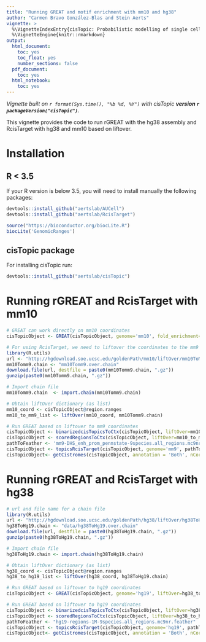 ```yaml
---
title: "Running GREAT and motif enrichment with mm10 and hg38"
author: "Carmen Bravo González-Blas and Stein Aerts"
vignette: >
  %\VignetteIndexEntry{cisTopic: Probabilistic modelling of single cell epigenomes}
  %\VignetteEngine{knitr::rmarkdown}
output: 
  html_document:
    toc: yes
    toc_float: yes
    number_sections: false
  pdf_document:
    toc: yes
  html_notebook:
    toc: yes
---
```


*Vignette built on `r format(Sys.time(), "%b %d, %Y")` with cisTopic **version `r packageVersion("cisTopic")`***.

This vignette provides the code to run rGREAT with the hg38 assembly and RcisTarget with hg38 and mm10 based on liftover. 

# Installation

## R < 3.5

If your R version is below 3.5, you will need to install manually the following packages:

```r
devtools::install_github("aertslab/AUCell")
devtools::install_github("aertslab/RcisTarget")
```

```r
source("https://bioconductor.org/biocLite.R")
biocLite('GenomicRanges')
```

## cisTopic package

For installing cisTopic run:

```r
devtools::install_github("aertslab/cisTopic")
```

# Running rGREAT and RcisTarget with mm10 

```r
# GREAT can work directly on mm10 coordinates
cisTopicObject <- GREAT(cisTopicObject, genome='mm10', fold_enrichment=2, geneHits=1, sign=0.05, request_interval=10)

# For using RcisTarget, we need to liftover the coordinates to the mm9 assemble
library(R.utils)
url <- "http://hgdownload.soe.ucsc.edu/goldenPath/mm10/liftOver/mm10ToMm9.over.chain.gz"
mm10Tomm9.chain <- "mm10Tomm9.over.chain"
download.file(url, destfile = paste0(mm10Tomm9.chain, ".gz"))
gunzip(paste0(mm10Tomm9.chain, ".gz"))

# Import chain file
mm10Tomm9.chain  <- import.chain(mm10Tomm9.chain)

# Obtain liftOver dictionary (as list)
mm10_coord <- cisTopicObject@region.ranges
mm10_to_mm9_list <- liftOver(mm10_coord, mm10Tomm9.chain)

# Run GREAT based on liftover to mm9 coordinates
cisTopicObject <- binarizedcisTopicsToCtx(cisTopicObject, liftOver=mm10_to_mm9_list, genome='mm9')
cisTopicObject <- scoredRegionsToCtx(cisTopicObject, liftOver=mm10_to_mm9_list, genome='mm9')
pathToFeather <- 'mm9-DHS_enh_prom_pennstate-9species.all_regions.mc9nr.feather'
cisTopicObject <- topicsRcisTarget(cisTopicObject, genome='mm9', pathToFeather, reduced_database=FALSE, nesThreshold=3, rocthr=0.005, maxRank=20000, nCores=4)
cisTopicObject<- getCistromes(cisTopicObject, annotation = 'Both', nCores=5)
```

# Running rGREAT and RcisTarget with hg38 

```r
# url and file name for a chain file
library(R.utils)
url <- "http://hgdownload.soe.ucsc.edu/goldenPath/hg38/liftOver/hg38ToHg19.over.chain.gz"
hg38ToHg19.chain <- "data/hg38ToHg19.over.chain"
download.file(url, destfile = paste0(hg38ToHg19.chain, ".gz"))
gunzip(paste0(hg38ToHg19.chain, ".gz"))

# Import chain file
hg38ToHg19.chain <- import.chain(hg38ToHg19.chain)

# Obtain liftOver dictionary (as list)
hg38_coord <- cisTopicObject@region.ranges
hg38_to_hg19_list <- liftOver(hg38_coord, hg38ToHg19.chain)

# Run GREAT based on liftover to hg19 coordinates
cisTopicObject <- GREAT(cisTopicObject, genome='hg19', liftOver=hg38_to_hg19_list, fold_enrichment=2, geneHits=1, sign=0.05, request_interval=10)

# Run GREAT based on liftover to hg19 coordinates
cisTopicObject <- binarizedcisTopicsToCtx(cisTopicObject, liftOver=hg38_to_hg19_list)
cisTopicObject <- scoredRegionsToCtx(cisTopicObject, liftOver=hg38_to_hg19_list)
pathToFeather <- "hg19-regions-1M-9species.all_regions.mc9nr.feather"
cisTopicObject <- topicsRcisTarget(cisTopicObject, genome='hg19', pathToFeather, reduced_database=FALSE, nesThreshold=3, rocthr=0.005, maxRank=20000, nCores=1)
cisTopicObject<- getCistromes(cisTopicObject, annotation = 'Both', nCores=5)
```



